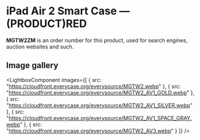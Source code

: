 
# iPad Air 2 Smart Case — (PRODUCT)RED

<Callout type='info' emoji='👉🏻'>**MGTW2ZM** is an order number for this product, used for search engines, auction websites and such.</Callout>

## Image gallery

<LightboxComponent
    images={[
      {
        src: "https://cloudfront.everycase.org/everysource/MGTW2.webp"
      },
      {
        src: "https://cloudfront.everycase.org/everysource/MGTW2_AV1_GOLD.webp"
      },
      {
        src: "https://cloudfront.everycase.org/everysource/MGTW2_AV1_SILVER.webp"
      },
      {
        src: "https://cloudfront.everycase.org/everysource/MGTW2_AV1_SPACE_GRAY.webp"
      },
      {
        src: "https://cloudfront.everycase.org/everysource/MGTW2_AV3.webp"
      }
    ]}
  />
